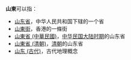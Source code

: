 '''山東'''可以指：

* [[山东省|山东省]]，中华人民共和国下辖的一个省
* [[山東街|山東街]]，香港的一條街
* [[山東省_(中華民國)|山東省 (中華民國)]]，[[中华民国大陆时期|中华民国大陆时期]]的山东省
* [[山東省_(清朝)|山東省 (清朝)]]，[[清朝|清朝]]的山东省
* [[山东_(古代)|山东 (古代)]]，古代地理概念
{{Disambiguation|S山|Cat=二字中国地名消歧义}}